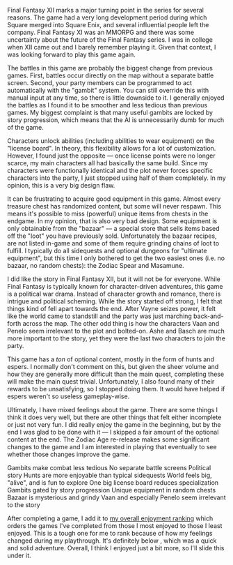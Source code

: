 Final Fantasy&nbsp;XII marks a major turning point in the series for several reasons. The game had a very long
development period during which Square merged into Square Enix, and several influential people left the company. Final
Fantasy&nbsp;XI was an MMORPG and there was some uncertainty about the future of the Final Fantasy series. I was in
college when XII came out and I barely remember playing it. Given that context, I was looking forward to play this game
again.

<GameHeader game={props.game} />

The battles in this game are probably the biggest change from previous games. First, battles occur directly on the map
without a separate battle screen. Second, your party members can be programmed to act automatically with the "gambit"
system. You can still override this with manual input at any time, so there is little downside to it. I generally
enjoyed the battles as I found it to be smoother and less tedious than previous games. My biggest complaint is that many
useful gambits are locked by story progression, which means that the AI is unnecessarily dumb for much of the game.

Characters unlock abilities (including abilities to wear equipment) on the "license board". In theory, this flexibility
allows for a lot of customization. However, I found just the opposite &mdash;  once license points were no longer
scarce, my main characters all had basically the same build. Since my characters were functionally identical and the
plot never forces specific characters into the party, I just stopped using half of them completely. In my opinion, this
is a very big design flaw.

It can be frustrating to acquire good equipment in this game. Almost every treasure chest has randomized content, but
some will never respawn. This means it's possible to miss (powerful) unique items from chests in the endgame. In my
opinion, that is also very bad design. Some equipment is only obtainable from the "bazaar" &mdash; a special store that
sells items based off the "loot" you have previously sold. Unfortunately the bazaar recipes, are not listed in-game and
some of them require grinding chains of loot to fulfill. I typically do all sidequests and optional dungeons for
"ultimate equipment", but this time I only bothered to get the two easiest ones (i.e. no bazaar, no random chests):
the Zodiac Spear and Masamune.

I did like the story in Final Fantasy&nbsp;XII, but it will not be for everyone. While Final Fantasy is typically known
for character-driven adventures, this game is a political war drama. Instead of character growth and romance, there is
intrigue and political scheming. While the story started off strong, I felt that things kind of fell apart towards the
end. <Spoiler>After Vayne seizes power, it felt like the world came to standstill and the party was just marching
back-and-forth across the map.</Spoiler> The other odd thing is how the characters <Spoiler>Vaan and Penelo</Spoiler>
seem irrelevant to the plot and bolted-on. <Spoiler>Ashe and Basch are much more important to the story, yet they were
the last two characters to join the party.</Spoiler>

This game has a _ton_ of optional content, mostly in the form of hunts and espers. I normally don't comment on this, but
given the sheer volume and how they are generally more difficult than the main quest, completing these will make the
main quest trivial. Unfortunately, I also found many of their rewards to be unsatisfying, so I stopped doing them. It
would have helped if espers weren't so useless gameplay-wise.

Ultimately, I have mixed feelings about the game. There are some things I think it does very well, but there are other
things that felt either incomplete or just not very fun. I did really enjoy the game in the beginning, but by the end I
was glad to be done with it &mdash; I skipped a fair amount of the optional content at the end. The&nbsp;Zodiac Age
re-release makes some significant changes to the game and I am interested in playing that eventually to see whether
those changes improve the game.

<LikedDisliked>
  <LikedList>
    <LikedItem>Gambits make combat less tedious</LikedItem>
    <LikedItem>No separate battle screens</LikedItem>
    <LikedItem>Political story</LikedItem>
    <LikedItem>Hunts are more enjoyable than typical sidequests</LikedItem>
    <LikedItem>World feels big, "alive", and is fun to explore</LikedItem>
  </LikedList>
  <DislikedList>
    <DislikedItem>One big license board reduces specialization</DislikedItem>
    <DislikedItem>Gambits gated by story progression</DislikedItem>
    <DislikedItem>Unique equipment in random chests</DislikedItem>
    <DislikedItem>Bazaar is mysterious and grindy</DislikedItem>
    <DislikedItem><Spoiler>Vaan and especially Penelo</Spoiler> seem irrelevant to the story</DislikedItem>
  </DislikedList>
</LikedDisliked>

After completing a game, I add it to [my overall enjoyment ranking](/ranking) which orders the games I've completed from
those I most enjoyed to those I least enjoyed. This is a tough one for me to rank because of how my feelings changed
during my playthrough. It's definitely below <GameLink slug="final_fantasy_iv" />, which was a quick and solid
adventure. Overall, I think I enjoyed <GameLink slug="final_fantasy_iii" /> just a bit more, so I'll slide this under
it.

<GameRanking game={props.slug} />
